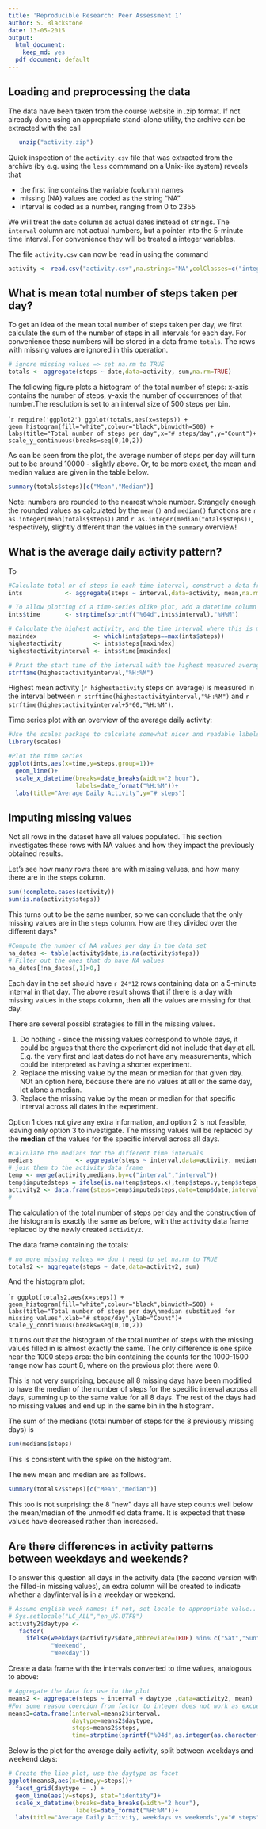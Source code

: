 ```yaml
---
title: 'Reproducible Research: Peer Assessment 1'
author: S. Blackstone
date: 13-05-2015
output:
  html_document:
    keep_md: yes
  pdf_document: default
---
```



## Loading and preprocessing the data
The data have been taken from the course website in .zip format. If not already done using an appropriate stand-alone utility, the archive can be extracted with the call 
```r
   unzip("activity.zip")
```

Quick inspection of the `activity.csv` file that was extracted from the archive (by e.g. using the `less` commmand on a Unix-like system) reveals that 

* the first line contains the variable (column) names
* missing (NA) values are coded as the string "NA"
* interval is coded as a number, ranging from 0 to 2355

We will treat the `date` column as actual dates instead of strings. The `interval` column are not actual numbers, but a pointer into the 5-minute time interval. For convenience they will be treated a integer variables. 

The file `activity.csv` can now be read in using the command
```r
activity <- read.csv("activity.csv",na.strings="NA",colClasses=c("integer","Date","integer"))
```


## What is mean total number of steps taken per day?

To get an idea of the mean total number of steps taken per day, we first calculate the sum of the number of steps in all intervals for each day. For convenience these numbers will be stored in a data frame `totals`. The rows with missing values are ignored in this operation.

```r
# ignore missing values => set na.rm to TRUE
totals <- aggregate(steps ~ date,data=activity, sum,na.rm=TRUE)

```

The following figure plots a histogram of the total number of steps: x-axis contains the number of steps, y-axis the number of occurrences of that number.The resolution is set to an interval size of 500 steps per bin.

````r
require('ggplot2')
ggplot(totals,aes(x=steps)) +
  geom_histogram(fill="white",colour="black",binwidth=500) +
  labs(title="Total number of steps per day",x="# steps/day",y="Count")+
  scale_y_continuous(breaks=seq(0,10,2))
```

As can be seen from the plot, the average number of steps per day will turn out to be around 10000 - slightly above. Or, to be more exact, the mean and median values are given in the table below.

```r
summary(totals$steps)[c("Mean","Median")]
```

Note: numbers are rounded to the nearest whole number. Strangely enough the rounded values as calculated by the `mean()` and `median()` functions are `r as.integer(mean(totals$steps))` and `r as.integer(median(totals$steps))`, respectively, slightly different than the values in the `summary` overview! 

## What is the average daily activity pattern?
To 


```r
#Calculate total nr of steps in each time interval, construct a data frame from that
ints            <- aggregate(steps ~ interval,data=activity, mean,na.rm=TRUE)

# To allow plotting of a time-series olike plot, add a datetime column 
ints$time       <- strptime(sprintf("%04d",ints$interval),"%H%M")

# Calculate the highest activity, and the time interval where this is measured 
maxindex                <- which(ints$steps==max(ints$steps))
highestactivity         <- ints$steps[maxindex]
highestactivityinterval <- ints$time[maxindex]

# Print the start time of the interval with the highest measured average activity 
strftime(highestactivityinterval,"%H:%M")
```

Highest mean activity (`r highestactivity` steps on average) is measured in the interval between
`r strftime(highestactivityinterval,"%H:%M")` and `r strftime(highestactivityinterval+5*60,"%H:%M")`.

Time series plot with an overview of the average daily activity:
```r
#Use the scales package to calculate somewhat nicer and readable labels for the x-axis
library(scales)

#Plot the time series
ggplot(ints,aes(x=time,y=steps,group=1))+
  geom_line()+
  scale_x_datetime(breaks=date_breaks(width="2 hour"), 
                   labels=date_format("%H:%M"))+
  labs(title="Average Daily Activity",y="# steps")

```

## Imputing missing values
Not all rows in the dataset have all values populated. This section investigates these rows with NA values and how they impact the previously obtained results.

Let's see how many rows there are with missing values, and how many there are in the `steps` column.
```r
sum(!complete.cases(activity))
sum(is.na(activity$steps))
```

This turns out to be the same number, so we can conclude that the only missing values are in the `steps` column. How are they divided over the different days?

```r
#Compute the number of NA values per day in the data set
na_dates <- table(activity$date,is.na(activity$steps))
# Filter out the ones that do have NA values
na_dates[!na_dates[,1]>0,]
```

Each day in the set should have `r 24*12` rows containing data on a 5-minute interval in that day. The above result shows that if there is a day with missing values in the `steps` column, then **all** the values are missing for that day.

There are several possibl strategies to fill in the missing values.

1. Do nothing - since the missing values correspond to whole days, it could be argues that there the experiment did not include that day at all. E.g. the very first and last dates do not have any measurements, which could be interpreted as having a shorter experiment.
2. Replace the missing value by the mean or median for that given day. NOt an option here, because there are no values at all or the same day, let alone a median.
3. Replace the missing value by the mean or median for that specific interval across all dates in the experiment.

Option 1 does not give any extra information, and option 2 is not feasible, leaving only option 3 to investigate. The missing values will be replaced by the **median** of the values for the specific interval across all days. 


```r
#Calculate the medians for the different time intervals
medians            <- aggregate(steps ~ interval,data=activity, median,na.rm=TRUE)
# join them to the activity data frame
temp <- merge(activity,medians,by=c("interval","interval"))
temp$imputedsteps = ifelse(is.na(temp$steps.x),temp$steps.y,temp$steps.x)
activity2 <- data.frame(steps=temp$imputedsteps,date=temp$date,interval=temp$interval)
#

```

The calculation of the total number of steps per day and the construction of the histogram is exactly the same as before, with the `activity` data frame replaced by the newly created `activity2`.

The data frame containing the totals:

```r
# no more missing values => don't need to set na.rm to TRUE
totals2 <- aggregate(steps ~ date,data=activity2, sum)
```

And the histogram plot:

````r
ggplot(totals2,aes(x=steps)) +
  geom_histogram(fill="white",colour="black",binwidth=500) +
  labs(title="Total number of steps per day\nmedian substitued for missing values",xlab="# steps/day",ylab="Count")+
  scale_y_continuous(breaks=seq(0,10,2))
```

It turns out that the histogram of the total number of steps with the missing values filled in is almost exactly the same. The only difference is one spike near the 1000 steps area: the bin containing the counts for the 1000-1500 range now has count 8, where on the previous plot there were 0.

This is not very surprising, because all 8 missing days have been modified to have the median of the number of steps for the specific interval across all days, summing up to the same value for all 8 days. The rest of the days had no missing values and end up in the same bin in the histogram. 

The sum of the medians (total number of steps for the 8 previously missing days) is
```r
sum(medians$steps)
```

This is consistent with the spike on the histogram. 

The new mean and median are as follows.

```r
summary(totals2$steps)[c("Mean","Median")]
```

This too is not surprising: the 8 "new" days all have step counts well below the mean/median of the unmodified data frame. It is expected that these values have decreased rather than increased.


## Are there differences in activity patterns between weekdays and weekends?
To answer this question all days in the activity data (the second version with the filled-in missing values), an extra column will be created to indicate whether a day/interval is in a weekday or weekend.

```r
# Assume english week names; if not, set locale to appropriate value..
# Sys.setlocale("LC_ALL","en_US.UTF8")
activity2$daytype <- 
   factor(
     ifelse(weekdays(activity2$date,abbreviate=TRUE) %in% c("Sat","Sun"),
            "Weekend",
            "Weekday"))
```

Create a data frame with the intervals converted to time values, analogous to above:
```r
# Aggregate the data for use in the plot
means2 <- aggregate(steps ~ interval + daytype ,data=activity2, mean)
#For some reason coercion from factor to integer does not work as excpected, use explicit conversion
means3=data.frame(interval=means2$interval,
                  daytype=means2$daytype,
                  steps=means2$steps,
                  time=strptime(sprintf("%04d",as.integer(as.character(means2$interval))),"%H%M"))
```

Below is the plot for the average daily activity, split between weekdays and weekend days:

```r
# Create the line plot, use the daytype as facet
ggplot(means3,aes(x=time,y=steps))+
  facet_grid(daytype ~ .) +
  geom_line(aes(y=steps), stat="identity")+
  scale_x_datetime(breaks=date_breaks(width="2 hour"), 
                   labels=date_format("%H:%M"))+
  labs(title="Average Daily Activity, weekdays vs weekends",y="# steps",x="time")


```

